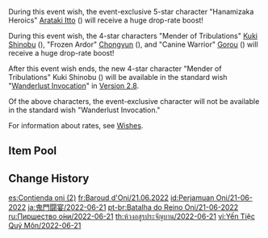 {{Wish
|name              = Oni's Royale 2022-06-21
|image             = Oni's Royale 2022-06-21.png
|type              = Character Event
|duration          = event
|time_start        = 2022-06-21 18:00:00
|time_end          = 2022-07-12 14:59:59
|link              = https://genshin.hoyoverse.com/en/news/detail/21509
|preceding         = Discerner of Enigmas/2022-05-31
|preceding2        = Invitation to Mundane Life/2022-05-31
|succeeding        = Leaves in the Wind/2022-07-13
|succeeding2       = Sparkling Steps/2022-07-13
|alongside         = Epitome Invocation/2022-06-21
|previous          = Oni's Royale/2021-12-14
|next              = Oni's Royale/2022-12-07
}}
During this event wish, the event-exclusive 5-star character "Hanamizaka Heroics" [[Arataki Itto]] ({{Geo}}) will receive a huge drop-rate boost!

During this event wish, the 4-star characters "Mender of Tribulations" [[Kuki Shinobu]] ({{Electro}}), "Frozen Ardor" [[Chongyun]] ({{Cryo}}), and "Canine Warrior" [[Gorou]] ({{Geo}}) will receive a huge drop-rate boost!

After this event wish ends, the new 4-star character "Mender of Tribulations" Kuki Shinobu ({{Electro}}) will be available in the standard wish "[[Wanderlust Invocation]]" in [[Version 2.8]].

Of the above characters, the event-exclusive character will not be available in the standard wish "Wanderlust Invocation."

For information about rates, see [[Wishes]].

==Item Pool==
{{Wish Pool
|^Arataki Itto
|^Kuki Shinobu
|^Chongyun
|^Gorou
|Diluc
|Jean
|Keqing
|Mona
|Qiqi
|Barbara
|Beidou
|Bennett
|Diona
|Fischl
|Kujou Sara
|Ningguang
|Noelle
|Razor
|Rosaria
|Sayu
|Sucrose
|Thoma
|Xiangling
|Xingqiu
|Xinyan
|Yanfei
|Yun Jin
|Dragon's Bane
|Eye of Perception
|Favonius Codex
|Favonius Greatsword
|Favonius Lance
|Favonius Sword
|Favonius Warbow
|Lion's Roar
|Rainslasher
|Rust
|Sacrificial Bow
|Sacrificial Fragments
|Sacrificial Greatsword
|Sacrificial Sword
|The Bell
|The Flute
|The Stringless
|The Widsith
|Black Tassel
|Bloodtainted Greatsword
|Cool Steel
|Debate Club
|Emerald Orb
|Ferrous Shadow
|Harbinger of Dawn
|Magic Guide
|Raven Bow
|Sharpshooter's Oath
|Skyrider Sword
|Slingshot
|Thrilling Tales of Dragon Slayers
}}

==Change History==
{{Change History|2.7}}

[[es:Contienda oni (2)]]
[[fr:Baroud d'Oni/21.06.2022]]
[[id:Perjamuan Oni/21-06-2022]]
[[ja:鬼門闘宴/2022-06-21]]
[[pt-br:Batalha do Reino Oni/21-06-2022]]
[[ru:Пиршество о́ни/2022-06-21]]
[[th:ห้วงอสูรประจัญบาน/2022-06-21]]
[[vi:Yến Tiệc Quỷ Môn/2022-06-21]]